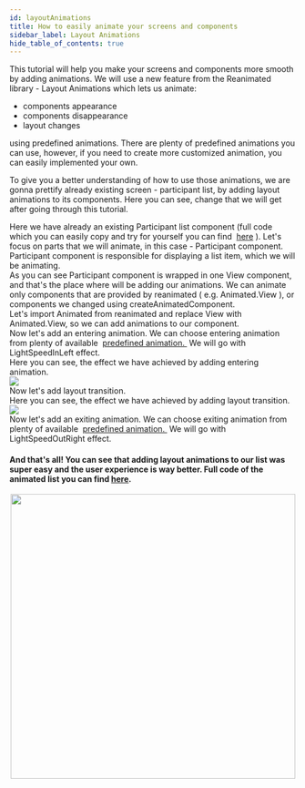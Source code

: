```yaml
---
id: layoutAnimations
title: How to easily animate your screens and components
sidebar_label: Layout Animations
hide_table_of_contents: true
---
```



This tutorial will help you make your screens and components more smooth by adding animations.
We will use a new feature from the Reanimated library - Layout Animations which lets us animate:
* components appearance
* components disappearance
* layout changes

using predefined animations. There are plenty of predefined animations you can use, however, 
if you need to create more customized animation, you can easily implemented your own.

To give you a better understanding of how to use those animations, 
we are gonna prettify already existing screen - participant list, by adding layout animations to its components.
Here you can see, change that we will get after going through this tutorial.

<BeforeAndAfter before={Before} after={After}/>

<TutorialStep title="Screen Introduction">
    <div>
        Here we have already an existing Participant list component (full code which you can easily copy and try for yourself you can find&nbsp;
        <a href="https://gist.github.com/jmysliv/87b15453aab173a63a4d22fcc5b1d603">here</a>&nbsp;).
        Let's focus on parts that we will animate, in this case - Participant component.
    </div>
    <FullCode/>
    
</TutorialStep>
<TutorialStep title="Participant component">
    <div>
        Participant component is responsible for displaying a list item, which we will be animating.
    </div>
    <ParticipantComponent/>
</TutorialStep>
<TutorialStep title="Participant component internals">
    <div>
        As you can see Participant component is wrapped in one View component, and that's the place where will be adding our animations.
        We can animate only components that are provided by reanimated ( e.g. Animated.View ), or components we changed using createAnimatedComponent.
    </div>
    <ParticipantInternals/>
    
</TutorialStep>
<TutorialStep title="Step 1">
    <div>
        Let's import Animated from reanimated and replace View with Animated.View, so we can add animations to our component.
    </div>
    <Step1/>
</TutorialStep>
<TutorialStep title="Step 2">
    <div>
        Now let's add an entering animation. We can choose entering animation from plenty of available&nbsp;
        <a href="https://docs.swmansion.com/react-native-reanimated/docs/api/LayoutAnimations/entryAnimations">
            predefined animation.
        </a>
        &nbsp;We will go with LightSpeedInLeft effect.
    </div>
    <Step2/>
    
</TutorialStep>
<TutorialStep title="Current result">
    <div>
       Here you can see, the effect we have achieved by adding entering animation.
    </div>
    <img src={Entering} style={{height: '500px', width: 'auto', borderRadius: "5%"}}/>
    
</TutorialStep>
<TutorialStep title="Step 3">
    <div>
        Now let's add layout transition.
    </div>
    <Step3/>
    
</TutorialStep>
<TutorialStep title="Current result">
    <div>
       Here you can see, the effect we have achieved by adding layout transition.
    </div>
    <img src={Layout} style={{height: '500px', width: 'auto', borderRadius: "5%"}}/>
    
</TutorialStep>
<TutorialStep title="Step 4">
    <div>
        Now let's add an exiting animation. We can choose exiting animation from plenty of available&nbsp;
        <a href="https://docs.swmansion.com/react-native-reanimated/docs/api/LayoutAnimations/exitingAnimations">
            predefined animation.
        </a>
        &nbsp;We will go with LightSpeedOutRight effect.
    </div>
    <Step4/>
    
</TutorialStep>

#### And that's all! You can see that adding layout animations to our list was super easy and the user experience is way better. Full code of the animated list you can find [here](https://gist.github.com/jmysliv/0056d6cd3021883ea0f2c7f4af0526b2). 

<center>
    <img src={After} height="500px" style={{borderRadius: "5%"}}/>
</center>

